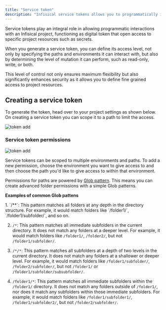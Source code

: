 ```yaml
---
title: "Service token"
description: "Infisical service tokens allows you to programmatically interact with Infisical"
---
```


Service tokens play an integral role in allowing programmatic interactions with an Infisical project, functioning as digital token that open access to specific project resources such as secrets.

When you generate a service token, you can define its access level, not only by specifying the paths and environments it can interact with, but also by determining the level of mutation it can perform, such as read-only, write, or both. 

This level of control not only ensures maximum flexibility but also significantly enhances security as it allows you to define fine grained access to project resources. 


## Creating a service token

To generate the token, head over to your project settings as shown below. On creating a service token you can scope it to a path to limit the access.

![token add](../../images/project-token-add.png)

### Service token permissions
![token add](../../images/service-token-permissions.png)


Service tokens can be scoped to multiple environments and paths. To add a new permission, choose the environment you want to give access to and then choose the path you'd like to give access to within that environment.

Permissions for paths are powered by [Glob pattern](https://www.malikbrowne.com/blog/a-beginners-guide-glob-patterns/). This means you can create advanced folder permissions with a simple Glob patterns.

**Examples of common Glob pattens**

<Accordion title="Examples of common Glob pattens">
  1. `/**`: This pattern matches all folders at any depth in the directory structure. For example, it would match folders like `/folder1/`, `/folder1/subfolder/`, and so on.

  2. `/*`: This pattern matches all immediate subfolders in the current directory. It does not match any folders at a deeper level. For example, it would match folders like `/folder1/`, `/folder2/`, but not `/folder1/subfolder/`.

  3. `/*/*`: This pattern matches all subfolders at a depth of two levels in the current directory. It does not match any folders at a shallower or deeper level. For example, it would match folders like `/folder1/subfolder/`, `/folder2/subfolder/`, but not `/folder1/` or `/folder1/subfolder/subsubfolder/`.

  4. `/folder1/*`: This pattern matches all immediate subfolders within the `/folder1/` directory. It does not match any folders outside of `/folder1/`, nor does it match any subfolders within those immediate subfolders. For example, it would match folders like `/folder1/subfolder1/`, `/folder1/subfolder2/`, but not `/folder2/subfolder/`.
</Accordion>
